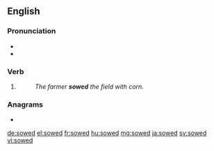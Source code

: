 ==English==
===Pronunciation===
* {{IPA|/səʊd/|lang=en}}
* {{rhymes|əʊd|lang=en}}

===Verb===
{{head|en|verb form}}

# {{en-past of|sow}}
#: ''The farmer '''sowed''' the field with corn.''

===Anagrams===
* {{l|en|dowse}}

[[de:sowed]]
[[el:sowed]]
[[fr:sowed]]
[[hu:sowed]]
[[mg:sowed]]
[[ja:sowed]]
[[sv:sowed]]
[[vi:sowed]]